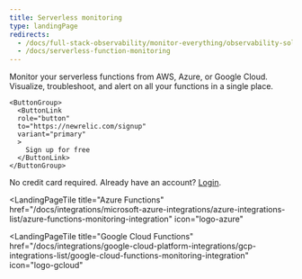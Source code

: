 ```yaml
---
title: Serverless monitoring
type: landingPage
redirects:
  - /docs/full-stack-observability/monitor-everything/observability-solutions/serverless-monitoring
  - /docs/serverless-function-monitoring
---
```


<LandingPageHero>
  <HeroContent>
    Monitor your serverless functions from AWS, Azure, or Google Cloud. Visualize, troubleshoot, and alert on all your functions in a single place.

    <ButtonGroup>
      <ButtonLink
      role="button"
      to="https://newrelic.com/signup"
      variant="primary"
      >
        Sign up for free
      </ButtonLink>
    </ButtonGroup>

  No credit card required. Already have an account? [Login](http://one.newrelic.com/).
  </HeroContent>
</LandingPageHero>

<LandingPageTileGrid>
  <LandingPageTile
    title="AWS Lambda"
    href="/docs/serverless-function-monitoring/aws-lambda-monitoring/get-started/monitoring-aws-lambda-serverless-monitoring"
    icon="logo-aws"
  ></LandingPageTile>

  <LandingPageTile
    title="Azure Functions"
    href="/docs/integrations/microsoft-azure-integrations/azure-integrations-list/azure-functions-monitoring-integration"
    icon="logo-azure"
  ></LandingPageTile>

  <LandingPageTile
    title="Google Cloud Functions"
    href="/docs/integrations/google-cloud-platform-integrations/gcp-integrations-list/google-cloud-functions-monitoring-integration"
    icon="logo-gcloud"
  ></LandingPageTile>
</LandingPageTileGrid>